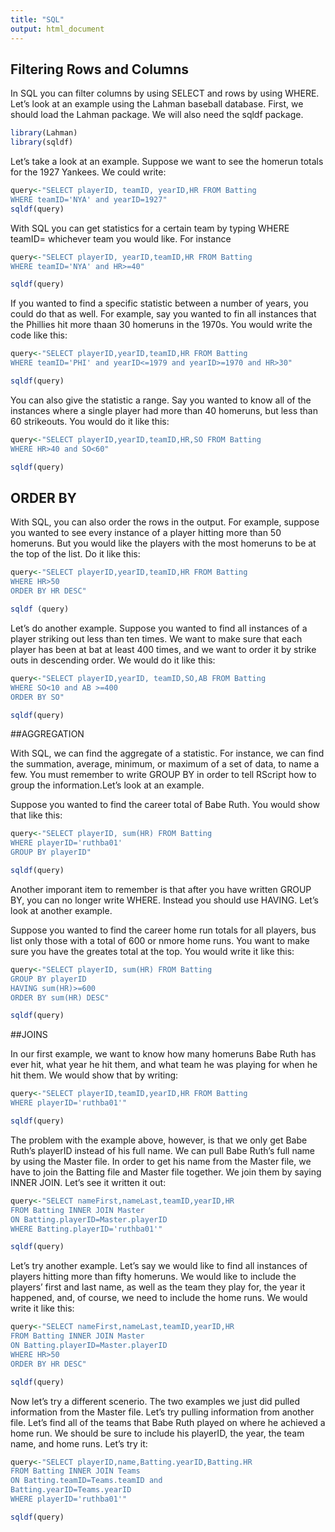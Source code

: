 ```yaml
---
title: "SQL"
output: html_document
---
```


## Filtering Rows and Columns 

In SQL you can filter columns by using SELECT and rows by using WHERE. Let's look at an example using the Lahman baseball database. First, we should load the Lahman package. We will also need the sqldf package.

```r
library(Lahman)
library(sqldf)
```

Let's take a look at an example. Suppose we want to see the homerun totals for the 1927 Yankees. We could write:

```r
query<-"SELECT playerID, teamID, yearID,HR FROM Batting
WHERE teamID='NYA' and yearID=1927"
sqldf(query)
```


With SQL you can get statistics for a certain team by typing WHERE teamID= whichever team you would like. For instance 

```r
query<-"SELECT playerID, yearID,teamID,HR FROM Batting
WHERE teamID='NYA' and HR>=40"

sqldf(query)
```

If you wanted to find a specific statistic between  a number of years, you could do that as well. For example, say you wanted to fin all instances that the Phillies hit more thaan 30 homeruns in the 1970s. You would write the code like this: 

```r
query<-"SELECT playerID,yearID,teamID,HR FROM Batting 
WHERE teamID='PHI' and yearID<=1979 and yearID>=1970 and HR>30"

sqldf(query)
```

You can also give the statistic a range. Say you wanted to know all of the instances where a single player had more than 40 homeruns, but less than 60 strikeouts. You would do it like this: 

```r
query<-"SELECT playerID,yearID,teamID,HR,SO FROM Batting 
WHERE HR>40 and SO<60"

sqldf(query)
```




## ORDER BY

With SQL, you can also order the rows in the output. For example, suppose you wanted to see every instance of a player hitting more than 50 homeruns. But you would like the players with the most homeruns to be at the top of the list. Do it like this: 

```r
query<-"SELECT playerID,yearID,teamID,HR FROM Batting
WHERE HR>50
ORDER BY HR DESC"

sqldf (query)
```

Let's do another example. Suppose you wanted to find all instances of a player striking out less than ten times. We want to make sure that each player has been at bat at least 400 times, and we want to order it by strike outs in descending order. We would do it like this: 

```r
query<-"SELECT playerID,yearID, teamID,SO,AB FROM Batting 
WHERE SO<10 and AB >=400
ORDER BY SO"

sqldf(query)
```



##AGGREGATION

With SQL, we can find the aggregate of a statistic. For instance, we can find the summation, average, minimum, or maximum of a set of data, to name a few. You must remember to write GROUP BY in order to tell RScript how to group the information.Let's look at an example. 

Suppose you wanted to find the career total of Babe Ruth.
You would show that like this:

```r
query<-"SELECT playerID, sum(HR) FROM Batting 
WHERE playerID='ruthba01' 
GROUP BY playerID"

sqldf(query)
```

Another imporant item to remember is that after you have written GROUP BY, you can no longer write WHERE. Instead you should use HAVING. Let's look at another example.

Suppose you wanted to find the career home run totals for all players, bus list only those with a total of 600 or nmore home runs. You want to make sure you have the greates total at the top. You would write it like this: 


```r
query<-"SELECT playerID, sum(HR) FROM Batting 
GROUP BY playerID
HAVING sum(HR)>=600
ORDER BY sum(HR) DESC"

sqldf(query)
```

##JOINS 

In our first example, we want to know how many homeruns Babe Ruth has ever hit, what year he hit them, and what team he was playing for when he hit them. 
We would show that by writing: 

```r
query<-"SELECT playerID,teamID,yearID,HR FROM Batting
WHERE playerID='ruthba01'"

sqldf(query)

```


The problem with the example above, however, is that we only get Babe Ruth's playerID instead of his full name. We can pull Babe Ruth's full name by using the Master file. In order to get his name from the Master file, we have to join the Batting file and Master file together. We join them by saying INNER JOIN. Let's see it written it out: 

```r
query<-"SELECT nameFirst,nameLast,teamID,yearID,HR 
FROM Batting INNER JOIN Master
ON Batting.playerID=Master.playerID
WHERE Batting.playerID='ruthba01'"

sqldf(query)

```


Let's try another example. Let's say we would like to find all instances of players hitting more than fifty homeruns. We would like to include the players' first and last name, as well as the team they play for, the year it happened, and, of course, we need to include the home runs. We would write it like this: 

```r
query<-"SELECT nameFirst,nameLast,teamID,yearID,HR 
FROM Batting INNER JOIN Master
ON Batting.playerID=Master.playerID
WHERE HR>50
ORDER BY HR DESC"

sqldf(query)
```

Now let's try a different scenerio. The two examples we just did pulled information from the Master file. Let's try pulling information from another file. Let's find all of the teams that Babe Ruth played on where he achieved a home run. We should be sure to include his playerID, the year, the team name, and home runs. Let's try it: 

```r
query<-"SELECT playerID,name,Batting.yearID,Batting.HR
FROM Batting INNER JOIN Teams 
ON Batting.teamID=Teams.teamID and 
Batting.yearID=Teams.yearID
WHERE playerID='ruthba01'"

sqldf(query)
```

